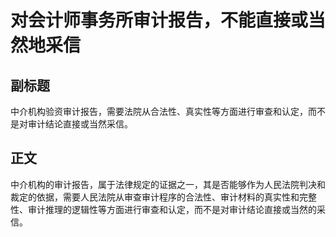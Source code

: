 # 对会计师事务所审计报告，不能直接或当然地采信
## 副标题
中介机构验资审计报告，需要法院从合法性、真实性等方面进行审查和认定，而不是对审计结论直接或当然采信。
## 正文
中介机构的审计报告，属于法律规定的证据之一，其是否能够作为人民法院判决和裁定的依据，需要人民法院从审查审计程序的合法性、审计材料的真实性和完整性、审计推理的逻辑性等方面进行审查和认定，而不是对审计结论直接或当然的采信。